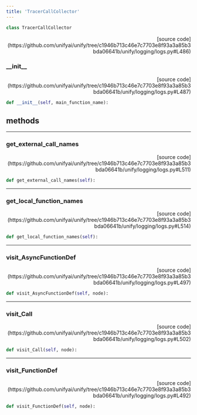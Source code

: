 ```yaml
---
title: 'TracerCallCollector'
---
```


```python
class TracerCallCollector
```

<p align="right">[source code](https://github.com/unifyai/unify/tree/c1946b713c46e7c7703e8f93a3a85b3bda06641b/unify/logging/logs.py#L486)</p>



### \_\_init\_\_

<p align="right">[source code](https://github.com/unifyai/unify/tree/c1946b713c46e7c7703e8f93a3a85b3bda06641b/unify/logging/logs.py#L487)</p>

```python
def __init__(self, main_function_name):
```



## methods

---

### get\_external\_call\_names

<p align="right">[source code](https://github.com/unifyai/unify/tree/c1946b713c46e7c7703e8f93a3a85b3bda06641b/unify/logging/logs.py#L511)</p>

```python
def get_external_call_names(self):
```



---

### get\_local\_function\_names

<p align="right">[source code](https://github.com/unifyai/unify/tree/c1946b713c46e7c7703e8f93a3a85b3bda06641b/unify/logging/logs.py#L514)</p>

```python
def get_local_function_names(self):
```



---

### visit\_AsyncFunctionDef

<p align="right">[source code](https://github.com/unifyai/unify/tree/c1946b713c46e7c7703e8f93a3a85b3bda06641b/unify/logging/logs.py#L497)</p>

```python
def visit_AsyncFunctionDef(self, node):
```



---

### visit\_Call

<p align="right">[source code](https://github.com/unifyai/unify/tree/c1946b713c46e7c7703e8f93a3a85b3bda06641b/unify/logging/logs.py#L502)</p>

```python
def visit_Call(self, node):
```



---

### visit\_FunctionDef

<p align="right">[source code](https://github.com/unifyai/unify/tree/c1946b713c46e7c7703e8f93a3a85b3bda06641b/unify/logging/logs.py#L492)</p>

```python
def visit_FunctionDef(self, node):
```

